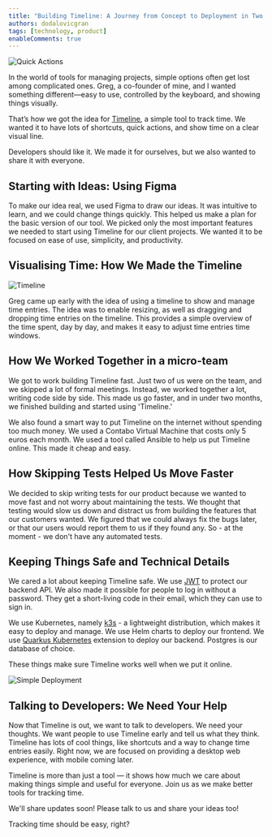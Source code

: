 ```yaml
---
title: "Building Timeline: A Journey from Concept to Deployment in Two Months"
authors: dodalovicgran
tags: [technology, product]
enableComments: true
---
```


![Quick Actions](./quick-actions.png)

In the world of tools for managing projects, simple options often get lost among complicated ones. Greg, a co-founder of mine, and I wanted something different—easy to use, controlled by the keyboard,
and showing things visually.

That’s how we got the idea for <u>[Timeline](https://timeline.gransoftware.de/)</u>, a simple tool to track time. We wanted it to have lots of shortcuts, quick actions, and show time on a clear visual line.

Developers should like it. We made it for ourselves, but we also wanted to share it with everyone.

<!--truncate-->

## Starting with Ideas: Using Figma

To make our idea real, we used Figma to draw our ideas. It was intuitive to learn, and we could change things quickly. This helped us make a plan for the basic version of our tool. We picked only the most important
features we needed to start using Timeline for our client projects. We wanted it to be focused on ease of use, simplicity, and productivity.

## Visualising Time: How We Made the Timeline

![Timeline](./timeline.png)

Greg came up early with the idea of using a timeline to show and manage time entries. The idea was to enable resizing, as well as dragging and dropping time entries on the timeline. This provides a simple
overview of the time spent, day by day, and makes it easy to adjust time entries time windows.

## How We Worked Together in a micro-team

We got to work building Timeline fast. Just two of us were on the team, and we skipped a lot of formal meetings. Instead, we worked together a lot, writing code side by side. This made us go faster, and in under two months, we finished building and started using 'Timeline.'

We also found a smart way to put Timeline on the internet without spending too much money. We used a Contabo Virtual Machine that costs only 5 euros each month. We used a tool called Ansible to help us put Timeline online. This made it cheap and easy.

## How Skipping Tests Helped Us Move Faster

We decided to skip writing tests for our product because we wanted to move fast and not worry about maintaining the tests. We thought that testing would slow us down and distract us from building the features
 that our customers wanted. We figured that we could always fix the bugs later, or that our users would report them to us if they found any. So - at the moment - we don't have any automated tests.


## Keeping Things Safe and Technical Details

We cared a lot about keeping Timeline safe. We use <u>[JWT](https://jwt.io/)</u> to protect our backend API. We also made it possible for people to log in without a password. They get a short-living code in their email,
which they can use to sign in.

We use Kubernetes, namely <u>[k3s](https://k3s.io/)</u> - a lightweight distribution, which makes it easy to deploy and manage. We use Helm charts to deploy our frontend. We use <u>[Quarkus Kubernetes](https://quarkus.io/guides/deploying-to-kubernetes)</u> extension
to deploy our backend. Postgres is our database of choice.

These things make sure Timeline works well when we put it online.

![Simple Deployment](./code.png)

## Talking to Developers: We Need Your Help

Now that Timeline is out, we want to talk to developers. We need your thoughts. We want people to use Timeline early and tell us what they think. Timeline has lots of cool things, like shortcuts
and a way to change time entries easily. Right now, we are focused on providing a desktop web experience, with mobile coming later.

Timeline is more than just a tool — it shows how much we care about making things simple and useful for everyone. Join us as we make better tools for tracking time.

We'll share updates soon! Please talk to us and share your ideas too!

Tracking time should be easy, right?
